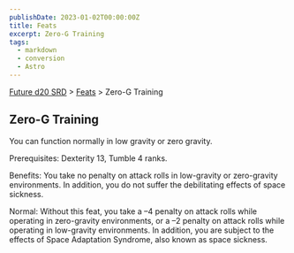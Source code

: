```yaml
---
publishDate: 2023-01-02T00:00:00Z
title: Feats
excerpt: Zero-G Training
tags:
  - markdown
  - conversion
  - Astro
---
```






[Future d20 SRD](/#futureD20) > [Feats](future-d20-srd-feats-index) > Zero-G Training




## Zero-G Training


You can function normally in low gravity or zero gravity.


Prerequisites: Dexterity 13, Tumble 4 ranks.


Benefits: You take no penalty on attack rolls in low-gravity or zero-gravity environments. In addition, you do not suffer the debilitating effects of space sickness.


Normal: Without this feat, you take a –4 penalty on attack rolls while operating in zero-gravity environments, or a –2 penalty on attack rolls while operating in low-gravity environments. In addition, you are subject to the effects of Space Adaptation Syndrome, also known as space sickness.



